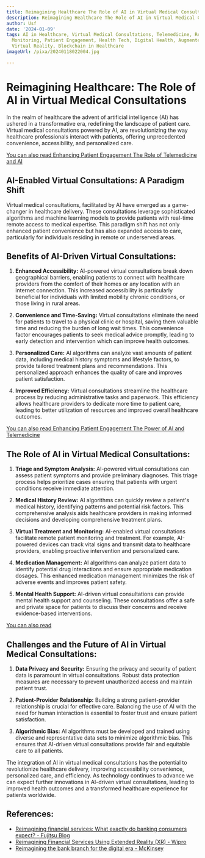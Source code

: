 ```yaml
---
title: Reimagining Healthcare The Role of AI in Virtual Medical Consultations
description: Reimagining Healthcare The Role of AI in Virtual Medical Consultations
author: Usf
date: '2024-01-09'
tags: AI in Healthcare, Virtual Medical Consultations, Telemedicine, Remote Patient
  Monitoring, Patient Engagement, Health Tech, Digital Health, Augmented Reality,
  Virtual Reality, Blockchain in Healthcare
imageUrl: /pixa/20240118022004.jpg

---
```

# Reimagining Healthcare: The Role of AI  in  Virtual Medical Consultations

In  the realm of healthcare the advent of artificial intelligence  (AI) has  ushered in  a transformative era, redefining the landscape of patient care. Virtual  medical consultations powered by AI, are revolutionizing the way healthcare professionals interact with patients, offering  unprecedented convenience, accessibility, and personalized care.

[You can also  read Enhancing Patient Engagement The Role of Telemedicine and AI](Enhancing%20Patient%20Engagement%20The%20Role%20of%20Telemedicine%20and%20AI)


## AI-Enabled Virtual  Consultations: A Paradigm  Shift

Virtual medical consultations, facilitated by AI have emerged as a game-changer in healthcare delivery. These consultations leverage sophisticated algorithms and machine learning models to provide  patients with real-time remote access to medical expertise. This paradigm shift has not only  enhanced patient convenience but has also expanded access to  care, particularly  for individuals residing in remote or  underserved areas.

## Benefits of  AI-Driven Virtual Consultations:

1. **Enhanced Accessibility:** AI-powered virtual consultations break down geographical barriers,  enabling patients to connect with healthcare providers from  the  comfort of their homes or any location with  an internet connection. This  increased accessibility is particularly beneficial for individuals with limited mobility chronic conditions, or those living in  rural areas.

2. **Convenience and  Time-Saving:**  Virtual  consultations eliminate the need for patients to travel to a physical  clinic or hospital, saving them valuable time and reducing the  burden of long wait times. This convenience  factor encourages patients to seek medical advice promptly, leading to early detection and intervention which can  improve  health outcomes.

3. **Personalized Care:** AI algorithms can analyze vast amounts of patient data, including medical history symptoms and lifestyle factors, to  provide tailored treatment plans and recommendations. This personalized approach enhances the quality of care and improves patient satisfaction.

4. **Improved Efficiency:** Virtual consultations streamline the healthcare process by reducing administrative tasks and paperwork. This efficiency allows healthcare providers to dedicate more time to patient care, leading to better utilization of  resources and improved overall healthcare outcomes.

[You can also read Enhancing Patient Engagement The Power of AI and Telemedicine](Enhancing%20Patient%20Engagement%20The%20Power%20of%20AI%20and%20Telemedicine)


## The Role of AI in Virtual Medical Consultations:

1. **Triage  and Symptom Analysis:** AI-powered virtual consultations  can assess patient symptoms and provide  preliminary diagnoses. This  triage process helps prioritize cases ensuring  that  patients with urgent  conditions receive immediate attention.

2. **Medical History Review:** AI algorithms can quickly review a patient's medical history, identifying patterns and potential risk factors. This comprehensive  analysis  aids healthcare providers in making informed decisions and developing  comprehensive treatment plans.

3. **Virtual Treatment and Monitoring:** AI-enabled virtual consultations facilitate remote patient monitoring and treatment. For example, AI-powered devices can track vital signs and transmit data to healthcare providers, enabling proactive intervention  and personalized care.

4. **Medication Management:** AI algorithms can analyze patient data to identify potential drug interactions and ensure appropriate medication dosages. This enhanced medication management minimizes  the risk of adverse events and improves patient  safety.

5. **Mental Health Support:** AI-driven virtual consultations can provide mental health support  and counseling. These consultations offer a safe and private space  for patients to discuss  their concerns and receive evidence-based interventions.

[You can also read ]()


## Challenges and the Future of AI in  Virtual Medical Consultations:

1.  **Data Privacy and Security:** Ensuring the privacy and security of patient data is paramount in virtual consultations. Robust data protection measures are necessary to prevent  unauthorized access and maintain patient trust.

2. **Patient-Provider Relationship:** Building a strong patient-provider relationship is crucial for effective care.  Balancing the use of AI with the need for human  interaction is essential  to  foster trust and ensure patient satisfaction.

3. **Algorithmic Bias:** AI algorithms  must be developed  and  trained  using diverse and representative data sets  to minimize algorithmic bias. This ensures that  AI-driven virtual consultations provide fair and equitable care to all patients.

The integration of AI in virtual medical  consultations has the potential to revolutionize healthcare delivery, improving accessibility convenience, personalized care, and efficiency. As technology continues to advance we can expect further  innovations in AI-driven virtual consultations, leading to improved health outcomes and a transformed healthcare experience for patients worldwide.

## References:
- [Reimagining financial services: What exactly do banking consumers expect? - Fujitsu Blog](https://corporate-blog.global.fujitsu.com/fgb/2020-12-22/reimagining-financial-services-what-exactly-do-banking-consumers-expect/)
- [Reimagining Financial Services Using Extended Reality (XR) - Wipro](https://www.wipro.com/innovation/reimagining-financial-services-using-extended-reality-xr/)
- [Reimagining the bank branch for the digital era - McKinsey](https://www.mckinsey.com/industries/financial-services/our-insights/reimagining-the-bank-branch-for-the-digital-era)
